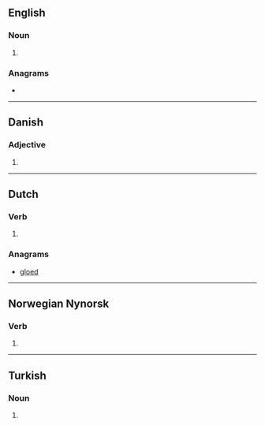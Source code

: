 ==English==

===Noun===
{{en-noun|~}}

# {{archaic spelling of|gold|lang=en}}

===Anagrams===
* {{anagrams|en|Lodge|e-gold|glode|lodge|ogled}}

----

==Danish==

===Adjective===
{{head|da|adjective form}}

# {{form of|definite and plural|gold|lang=da}}

----

==Dutch==

===Verb===
{{nl-verb-form}}

# {{nl-verb form of|n=sg|t=past|m=subj|gelden}}

===Anagrams===
* [[gloed#Dutch|gloed]]

----

==Norwegian Nynorsk==

===Verb===
{{head|nn|verb form}}

# {{form of|past participle|gjelda|lang=nn}}

----

==Turkish==

===Noun===
{{head|tr|noun form}}

# {{inflection of|gol||loc|s|lang=tr}}